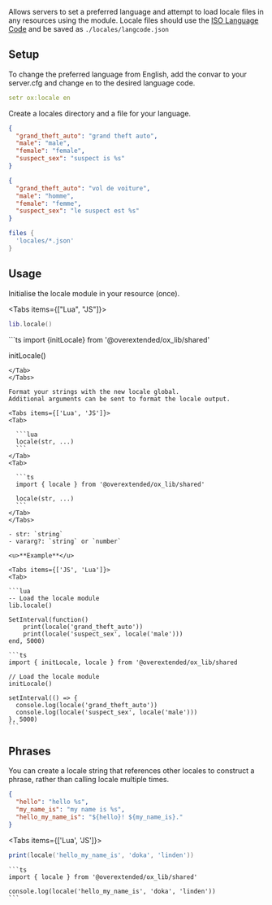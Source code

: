 
Allows servers to set a preferred language and attempt to load locale files in any resources using the module.
Locale files should use the [ISO Language Code](http://www.lingoes.net/en/translator/langcode.htm) and be saved as `./locales/langcode.json`

## Setup

To change the preferred language from English, add the convar to your server.cfg and change `en` to the desired language code.

```yaml
setr ox:locale en
```

Create a locales directory and a file for your language.

```json filename="locales/en.json"
{
  "grand_theft_auto": "grand theft auto",
  "male": "male",
  "female": "female",
  "suspect_sex": "suspect is %s"
}
```

```json filename="locales/fr.json"
{
  "grand_theft_auto": "vol de voiture",
  "male": "homme",
  "female": "femme",
  "suspect_sex": "le suspect est %s"
}
```

```lua filename="fxmanifest.lua"
files {
  'locales/*.json'
}
```

## Usage

Initialise the locale module in your resource (once).

<Tabs items={["Lua", "JS"]}>
  <Tab>
  ```lua
  lib.locale()
  ```
  </Tab>
  <Tab>
  ```ts
  import {initLocale} from '@overextended/ox_lib/shared'

  initLocale()
  ```
  </Tab>
</Tabs>

Format your strings with the new locale global.
Additional arguments can be sent to format the locale output.

<Tabs items={['Lua', 'JS']}>
  <Tab>

    ```lua
    locale(str, ...)
    ```
  </Tab>
  <Tab>

    ```ts
    import { locale } from '@overextended/ox_lib/shared'

    locale(str, ...)
    ```
  </Tab>
</Tabs>

- str: `string`
- vararg?: `string` or `number`

<u>**Example**</u>

<Tabs items={['JS', 'Lua']}>
  <Tab>

  ```lua
  -- Load the locale module
  lib.locale()

  SetInterval(function()
      print(locale('grand_theft_auto'))
      print(locale('suspect_sex', locale('male')))
  end, 5000)
  ```
  </Tab>
  <Tab>

    ```ts
    import { initLocale, locale } from '@overextended/ox_lib/shared

    // Load the locale module
    initLocale()

    setInterval(() => {
      console.log(locale('grand_theft_auto'))
      console.log(locale('suspect_sex', locale('male')))
    }, 5000)
    ```
  </Tab>
</Tabs>


## Phrases

You can create a locale string that references other locales to construct a phrase, rather than calling locale multiple times.

```json
{
  "hello": "hello %s",
  "my_name_is": "my name is %s",
  "hello_my_name_is": "${hello}! ${my_name_is}."
}
```

<Tabs items={['Lua', 'JS']}>
  <Tab>

  ```lua
  print(locale('hello_my_name_is', 'doka', 'linden'))
  ```
  </Tab>
  <Tab>

    ```ts
    import { locale } from '@overextended/ox_lib/shared'

    console.log(locale('hello_my_name_is', 'doka', 'linden'))
    ```
  </Tab>
</Tabs>

